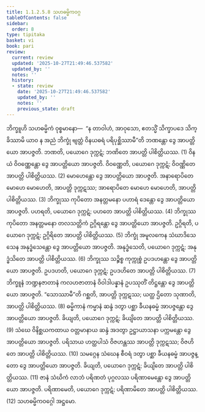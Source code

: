 ```yaml
---
title: 1.1.2.5.8 သဟဓမ္မိကဝဂ္ဂ
tableOfContents: false
sidebar:
  order: 8
type: tipitaka
basket: vi
book: pari
review:
  current: review
  updated: '2025-10-27T21:49:46.537582'
  updated_by: ''
  notes: ''
  history:
  - state: review
    date: '2025-10-27T21:49:46.537582'
    updated_by: ''
    notes: ''
    previous_state: draft
---
```



<ReviewStatus review={frontmatter.review} showDetails={true} />

<HypothesisAnnotation frontmatter={frontmatter} />

<DynamicBreadcrumb />

<Division number="172" book="pari" e="ch" v="5" p="69">

<Paragraph number="462" book="pari">
ဘိက္ခူဟိ သဟဓမ္မိကံ ဝုစ္စမာနော—  “န တာဝါဟံ, အာဝုသော, ဧတသ္မိံ သိက္ခာပဒေ သိက္ခိဿာမိ ယာဝ န အညံ ဘိက္ခုံ ဗျတ္တံ ဝိနယဓရံ ပရိပုစ္ဆိဿာမီ”တိ ဘဏန္တော ဒွေ အာပတ္တိယော အာပဇ္ဇတိ. ဘဏတိ, ပယောဂေ ဒုက္ကဋံ; ဘဏိတေ အာပတ္တိ ပါစိတ္တိယဿ. (1)
</Paragraph>

<Paragraph number="463" book="pari">
ဝိနယံ ဝိဝဏ္ဏေန္တော ဒွေ အာပတ္တိယော အာပဇ္ဇတိ. ဝိဝဏ္ဏေတိ, ပယောဂေ ဒုက္ကဋံ; ဝိဝဏ္ဏိတေ အာပတ္တိ ပါစိတ္တိယဿ. (2)
</Paragraph>

<Paragraph number="464" book="pari">
မောဟေန္တော ဒွေ အာပတ္တိယော အာပဇ္ဇတိ. အနာရောပိတေ မောဟေ မောဟေတိ, အာပတ္တိ ဒုက္ကဋဿ; အာရောပိတေ မောဟေ မောဟေတိ, အာပတ္တိ ပါစိတ္တိယဿ. (3)
</Paragraph>

<Paragraph number="465" book="pari">
ဘိက္ခုဿ ကုပိတော အနတ္တမနော ပဟာရံ ဒေန္တော ဒွေ အာပတ္တိယော အာပဇ္ဇတိ. ပဟရတိ, ပယောဂေ ဒုက္ကဋံ; ပဟတေ အာပတ္တိ ပါစိတ္တိယဿ. (4)
</Paragraph>

<Paragraph number="466" book="pari">
ဘိက္ခုဿ ကုပိတော အနတ္တမနော တလသတ္တိကံ ဥဂ္ဂိရန္တော ဒွေ အာပတ္တိယော အာပဇ္ဇတိ. ဥဂ္ဂိရတိ, ပယောဂေ ဒုက္ကဋံ; ဥဂ္ဂိရိတေ အာပတ္တိ ပါစိတ္တိယဿ. (5)
</Paragraph>

<Paragraph number="467" book="pari">
ဘိက္ခုံ အမူလကေန သံဃာဒိသေသေန အနုဒ္ဓံသေန္တော ဒွေ အာပတ္တိယော အာပဇ္ဇတိ. အနုဒ္ဓံသေတိ, ပယောဂေ ဒုက္ကဋံ; အနုဒ္ဓံသိတေ အာပတ္တိ ပါစိတ္တိယဿ. (6)
</Paragraph>

<Paragraph number="468" book="pari">
ဘိက္ခုဿ သဉ္စိစ္စ ကုက္ကုစ္စံ ဥပဒဟန္တော ဒွေ အာပတ္တိယော အာပဇ္ဇတိ. ဥပဒဟတိ, ပယောဂေ ဒုက္ကဋံ; ဥပဒဟိတေ အာပတ္တိ ပါစိတ္တိယဿ. (7)
</Paragraph>

<Paragraph number="469" book="pari">
ဘိက္ခူနံ ဘဏ္ဍနဇာတာနံ ကလဟဇာတာနံ ဝိဝါဒါပန္နာနံ ဥပဿုတိံ တိဋ္ဌန္တော ဒွေ အာပတ္တိယော အာပဇ္ဇတိ. “သောဿာမီ”တိ ဂစ္ဆတိ, အာပတ္တိ ဒုက္ကဋဿ; ယတ္ထ ဌိတော သုဏာတိ, အာပတ္တိ ပါစိတ္တိယဿ. (8)
</Paragraph>

<Paragraph number="470" book="pari">
ဓမ္မိကာနံ ကမ္မာနံ ဆန္ဒံ ဒတွာ ပစ္ဆာ ခီယနဓမ္မံ အာပဇ္ဇန္တော ဒွေ အာပတ္တိယော အာပဇ္ဇတိ. ခိယျတိ, ပယောဂေ ဒုက္ကဋံ; ခိယျိတေ အာပတ္တိ ပါစိတ္တိယဿ. (9)
</Paragraph>

<Paragraph number="471" book="pari">
သံဃေ ဝိနိစ္ဆယကထာယ ဝတ္တမာနာယ ဆန္ဒံ အဒတွာ ဥဋ္ဌာယာသနာ ပက္ကမန္တော ဒွေ အာပတ္တိယော အာပဇ္ဇတိ. ပရိသာယ ဟတ္ထပါသံ ဝိဇဟန္တဿ အာပတ္တိ ဒုက္ကဋဿ; ဝိဇဟိတေ အာပတ္တိ ပါစိတ္တိယဿ. (10)
</Paragraph>

<Paragraph number="472" book="pari">
သမဂ္ဂေန သံဃေန စီဝရံ ဒတွာ ပစ္ဆာ ခီယနဓမ္မံ အာပဇ္ဇန္တော ဒွေ အာပတ္တိယော အာပဇ္ဇတိ. ခိယျတိ, ပယောဂေ ဒုက္ကဋံ; ခိယျိတေ အာပတ္တိ ပါစိတ္တိယဿ. (11)
</Paragraph>

<Paragraph number="473" book="pari">
ဇာနံ သံဃိကံ လာဘံ ပရိဏတံ ပုဂ္ဂလဿ ပရိဏာမေန္တော ဒွေ အာပတ္တိယော အာပဇ္ဇတိ. ပရိဏာမေတိ, ပယောဂေ ဒုက္ကဋံ; ပရိဏာမိတေ အာပတ္တိ ပါစိတ္တိယဿ. (12)

</Paragraph>
</Division>

<Paragraph number="474" type="center" book="pari">
သဟဓမ္မိကဝဂ္ဂေါ အဋ္ဌမော.
</Paragraph>